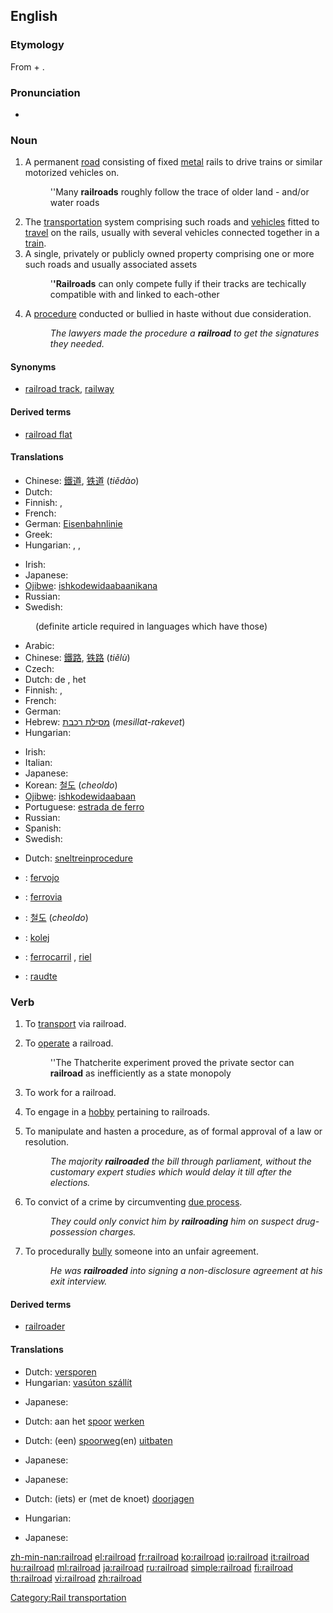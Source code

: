 {{wikipedia}}
==English==

===Etymology===
From {{term|rail|lang=en}} + {{term|road|lang=en}}.

===Pronunciation===
* {{audio|en-us-railroad.ogg|Audio (US)}}

===Noun===
{{en-noun}}

# A permanent [[road]] consisting of fixed [[metal]] rails to drive trains or similar motorized vehicles on.
#: ''Many '''railroads''' roughly follow the trace of older land - and/or water roads
# The [[transportation]] system comprising such roads and [[vehicle]]s fitted to [[travel]] on the rails, usually with several vehicles connected together in a [[train]].
# A single, privately or publicly owned property comprising one or more such roads and usually associated assets
#: '''''Railroads''' can only compete fully if their tracks are techically compatible with and linked to each-other
# {{figurative}} A [[procedure]] conducted or bullied in haste without due consideration.
#: ''The lawyers made the procedure a '''railroad''' to get the signatures they needed.''

====Synonyms====
* [[railroad track]], [[railway]]

====Derived terms====
* [[railroad flat]]

====Translations====
{{trans-top|permanent road consisting of fixed metal rails}}
* Chinese: [[鐵道]], [[铁道]] (''tiědào'')
* Dutch: {{t+|nl|spoorweg|m}}
* Finnish: {{t+|fi|rata}}, {{t+|fi|rautatie}}
* French: {{t+|fr|voie ferrée|f}}
* German: [[Eisenbahnlinie]] {{f}}
* Greek: {{t|el|σιδηρόδρομος|sc=Grek}}
* Hungarian: {{t+|hu|vasút}},  {{t+|hu|vasútvonal}},  {{t+|hu|sín}}
{{trans-mid}}
* Irish: {{t|ga|iarnród|m|xs=Irish}}
* Japanese: {{t|ja|線路|tr=''senr''o|sc=Jpan}}
* [[Ojibwe]]: [[ishkodewidaabaanikana]]
* Russian: {{t+|ru|железная дорога|f|tr=''želéznaja doróga''|sc=Cyrl}}
* Swedish: {{t+|sv|järnväg|c}}
{{trans-bottom}}

{{trans-top|transportation system}}
: (definite article required in languages which have those)
* Arabic: {{Arab|[[سكة الحديد]]}} {{IPAchar|(''síket al-ħadīd'')}} {{f}}
* Chinese: [[鐵路]], [[铁路]] (''tiělù'')
* Czech: {{t-|cs|železnice|f}}
* Dutch: de {{t+|nl|spoorwegen|n}}, het {{t+|nl|spoorwegsysteem|n}}
* Finnish: {{t+|fi|rautatie}}, {{t+|fi|rautatie|alt=rautatiet}}
* French: {{t+|fr|chemin de fer|m}}
* German: {{t+|de|Eisenbahn|f}}
* Hebrew: [[מסילת רכבת]] (''mesillat-rakevet'') {{f}}
* Hungarian: {{t+|hu|vasút}}
{{trans-mid}}
* Irish: {{t|ga|iarnród|m|xs=Irish}}
* Italian: {{t+|it|ferrovia|f}}
* Japanese: {{t+|ja|鉄道|tr=[[てつどう]], ''tetsudō''|sc=Jpan}}
* Korean: [[철도]] (''cheoldo'')
* [[Ojibwe]]: [[ishkodewidaabaan]]
* Portuguese: [[estrada de ferro]] {{f}}
* Russian: {{t+|ru|железная дорога|f|tr=''želéznaja doróga''|sc=Cyrl}}
* Spanish: {{t+|es|ferrocarril|m}}
* Swedish: {{t+|sv|järnväg|c}}
{{trans-bottom}}

{{trans-top|unduely hasted procedure}}
* Dutch: [[sneltreinprocedure]] {{m|f}}
{{trans-mid}}
{{trans-bottom}}

{{checktrans-top}}
* {{ttbc|Esperanto}}: [[fervojo]]
* {{ttbc|Italian}}: [[ferrovia]] {{f}}
* {{ttbc|Korean}}: [[철도]] (''cheoldo'')
{{checktrans-mid}}
* {{ttbc|Polish}}: [[kolej]] {{f}}
* {{ttbc|Spanish}}: [[ferrocarril]] {{m}}, [[riel]] {{m}}
* {{ttbc|Veps}}: [[raudte]]
{{checktrans-bottom}}

===Verb===
{{en-verb}}

# {{transitive}} To [[transport]] via railroad.
# {{intransitive}} To [[operate]] a railroad.
#: ''The Thatcherite experiment proved the private sector can '''railroad''' as inefficiently as a state monopoly
# {{intransitive}} To work for a railroad.
# {{intransitive}} To engage in a [[hobby]] pertaining to railroads.
# {{transitive}} To manipulate and hasten a procedure, as of formal approval of a law or resolution.
#: ''The majority '''railroaded''' the bill through parliament, without the customary expert studies which would delay it till after the elections.''
# {{transitive}} To convict of a crime by circumventing [[due process]].
#: ''They could only convict him by '''railroading''' him on suspect drug-possession charges.''
# {{transitive}} To procedurally [[bully]] someone into an unfair agreement.
#: ''He was '''railroaded''' into signing a non-disclosure agreement at his exit interview.''

====Derived terms====
* [[railroader]]

====Translations====
{{trans-top|to transport via railroad}}
* Dutch: [[versporen]]
* Hungarian: [[vasúton szállít]]
{{trans-mid}}
* Japanese: {{t|ja|鉄道輸送する|tr=''tetsudō-yusō suru''|sc=Jpan}}
{{trans-bottom}}

{{trans-top|to work for a railroad}}
* Dutch: aan het [[spoor]] [[werken]]
{{trans-mid}}
{{trans-bottom}}

{{trans-top|to operate a railroad}}
* Dutch: (een) [[spoorweg]](en) [[uitbaten]]
{{trans-mid}}
* Japanese: {{qualifier|phrase}} {{t|ja|鉄道を経営する|tr=''tetsudō wo keiei suru''|sc=Jpan}}
{{trans-bottom}}

{{trans-top|to engage in a hobby pertaining to railroads}}
* Japanese: {{qualifier|phrase}} {{t|ja|鉄道模型をする|tr=''tetsudō-mokei wo suru''|sc=Jpan}}
{{trans-mid}}
{{trans-bottom}}

{{trans-top|to manipulate and hasten a procedure}}
* Dutch: (iets) er (met de knoet) [[doorjagen]]
{{trans-mid}}
{{trans-bottom}}

{{trans-top|to prepare a rapid summary process}}
* Hungarian: {{t|hu|keresztülhajt}}
{{trans-mid}}
* Japanese: {{qualifier|phrase}} {{t|ja|強引に通過させる|tr=''gōin ni tsūka saseru''|sc=Jpan}}
{{trans-bottom}}

{{checktrans-top}}
{{checktrans-bottom}}

[[Category:Rail transportation]]

[[zh-min-nan:railroad]]
[[el:railroad]]
[[fr:railroad]]
[[ko:railroad]]
[[io:railroad]]
[[it:railroad]]
[[hu:railroad]]
[[ml:railroad]]
[[ja:railroad]]
[[ru:railroad]]
[[simple:railroad]]
[[fi:railroad]]
[[th:railroad]]
[[vi:railroad]]
[[zh:railroad]]